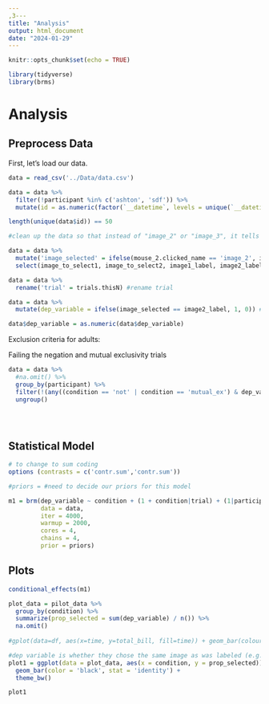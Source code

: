```yaml
---
,3---
title: "Analysis"
output: html_document
date: "2024-01-29"
---
```


```r
knitr::opts_chunk$set(echo = TRUE)

library(tidyverse)
library(brms)
```

# Analysis

## Preprocess Data

First, let's load our data.

```r
data = read_csv('../Data/data.csv')

data = data %>%
  filter(!participant %in% c('ashton', 'sdf')) %>%
  mutate(id = as.numeric(factor(`__datetime`, levels = unique(`__datetime`)))) #didn't collect prolific ids so this is a pretty "creative" way to give each participant a unique ID. The odds of two participants finishing at the same exact second are quite slim, but we'll double check to make sure there are 50 participants

length(unique(data$id)) == 50

#clean up the data so that instead of "image_2" or "image_3", it tells us the label of the selected image.

data = data %>% 
  mutate('image_selected' = ifelse(mouse_2.clicked_name == 'image_2', image1_label, image2_label)) %>%
  select(image_to_select1, image_to_select2, image1_label, image2_label, participant, trials.thisN, condition, image_shown, text1, prompt1, image_selected, date)

data = data %>%
  rename('trial' = trials.thisN) #rename trial

data = data %>%
  mutate(dep_variable = ifelse(image_selected == image2_label, 1, 0)) # we'll rename this later

data$dep_variable = as.numeric(data$dep_variable)


```

Exclusion criteria for adults:

Failing the negation and mutual exclusivity trials

```r
data = data %>%
  #na.omit() %>%
  group_by(participant) %>%
  filter(!(any((condition == 'not' | condition == 'mutual_ex') & dep_variable == 1, na.rm = T))) %>%
  ungroup()


  

```

## Statistical Model

```r

# to change to sum coding
options (contrasts = c('contr.sum','contr.sum'))

#priors = #need to decide our priors for this model

m1 = brm(dep_variable ~ condition + (1 + condition|trial) + (1|participant),
         data = data,
         iter = 4000,
         warmup = 2000,
         cores = 4,
         chains = 4,
         prior = priors)
```

## Plots

```r
conditional_effects(m1)

plot_data = pilot_data %>%
  group_by(condition) %>%
  summarize(prop_selected = sum(dep_variable) / n()) %>%
  na.omit()
  
#gplot(data=df, aes(x=time, y=total_bill, fill=time)) + geom_bar(colour="black", stat="identity")

#dep variable is whether they chose the same image as was labeled (e.g., if the screen showed a picture of an object and said "this is an x or a y", then if they chose the same image on the next screen, it would be 1, and 0 if not.)
plot1 = ggplot(data = plot_data, aes(x = condition, y = prop_selected)) + 
  geom_bar(color = 'black', stat = 'identity') +
  theme_bw()

plot1
```

